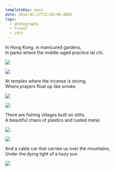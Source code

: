 ```yaml
---
templateKey: post
date: 2014-01-27T12:58:00.000Z
tags:
  - photography
  - travel
  - jdch
---
```

In Hong Kong, in manicured gardens,<br/>
In parks where the middle-aged practice tai chi.

![](../../assets/photos/20140125-IMG_2787.jpg)

![](../../assets/photos/20140125-IMG_2646.jpg)

At temples where the incense is strong,<br/>
Where prayers float up like smoke.

![](../../assets/photos/20140124-IMG_2373.jpg)

![](../../assets/photos/20140125-IMG_2815.jpg)

There are fishing villages built on stilts,<br/>
A beautiful chaos of plastics and rusted metal.

![](../../assets/photos/20140126-IMG_3082.jpg)

![](../../assets/photos/20140126-IMG_3085.jpg)

And a cable car that carries us over the mountains,<br/>
Under the dying light of a hazy sun.

![](../../assets/photos/20140126-IMG_3115.jpg)